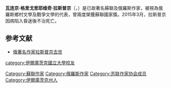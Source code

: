 {{Infobox writer <!-- For more information see [[:Template:Infobox_Writer/doc|:Template:Infobox Writer/doc]]. -->
|name = 瓦连京·格里戈里耶维奇·拉斯普京
|image =Валентин Распутин.jpg
| imagesize    = 250px
|alt =
|caption =
|pseudonym =
|birth_name =
|birth_date = {{Birth date|1937|3|15}}
|birth_place = {{Flag|Soviet Union}}[[伊爾庫茨克州|伊爾庫茨克州]]
|death_date = {{Death date and age|2015|3|14|1937|3|14}}
|death_place = {{RUS}}[[莫斯科|莫斯科]]
|resting_place =
|occupation =
|language = [[俄文|俄文]]
|nationality = {{俄羅斯}}
|alma_mater = 
|notableworks = 《[[活下去，並且要記住|活下去，並且要記住]]》(1975)
|awards={{{!}} style="background: transparent"
{{!}} {{社会主义劳动英雄|1987}}
{{!}}}
{{{!}} style="background: transparent"
{{!}} {{三级祖国功勋勋章|2008}} {{!!}} {{四级祖国功勋勋章|2002}}{{!!}}{{亚历山大·涅夫斯基勋章 (俄罗斯联邦)|2011}}
{{!}}}
{{{!}} style="background: transparent"
{{!}}{{列宁勋章|1984}} {{!!}} {{列宁勋章|1987}}{{!!}} {{劳动红旗勋章|1981}} {{!!}} {{苏联荣誉勋章|1971}}
{{!}}}
{{{!}} style="background: transparent"
{{!}}{{苏联国家奖}} {{苏联国家奖}}
{{!}}}
}}

'''瓦连京·格里戈里耶维奇·拉斯普京'''（{{lang-ru|Валенти́н Григо́рьевич Распу́тин}}，{{bd|1937年|3月15日|2015年|3月14日|catIdx=R拉}}）是已故著名蘇聯及俄羅斯作家，被視為俄羅斯鄉村文學及戰爭文學的代表，曾兩度榮獲蘇聯國家獎。2015年3月，拉斯普京因病陷入昏迷後不治死亡。

== 参考文献 ==
{{Reflist}}
*[https://web.archive.org/web/20150402110439/http://www.publishing.com.hk/pubnews/NewsDetail.asp?NewsID=20150316001 俄著名作家拉斯普京去世]
{{Authority control}}
{{DEFAULTSORT:Rasputin, Valentin G.}}
[[Category:蘇聯作家|Category:蘇聯作家]]
[[Category:俄羅斯作家|Category:俄羅斯作家]]
[[category:伊爾庫茨克國立大學校友|category:伊爾庫茨克國立大學校友]]
[[Category:苏联作家协会成员|Category:苏联作家协会成员]]
[[Category:伊爾庫茨克州人|Category:伊爾庫茨克州人]]